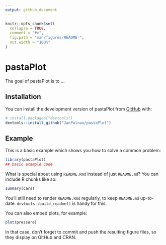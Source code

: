 ```yaml
---
output: github_document
---
```


<!-- README.md is generated from README.Rmd. Please edit that file -->

```r
knitr::opts_chunk$set(
  collapse = TRUE,
  comment = "#>",
  fig.path = "man/figures/README-",
  out.width = "100%"
)
```

# pastaPlot

<!-- badges: start -->
<!-- badges: end -->

The goal of pastaPlot is to ...

## Installation

You can install the development version of pastaPlot from [GitHub](https://github.com/) with:

``` r
# install.packages("devtools")
devtools::install_github("JanPalnau/pastaPlot")
```

## Example

This is a basic example which shows you how to solve a common problem:

```r
library(pastaPlot)
## basic example code
```

What is special about using `README.Rmd` instead of just `README.md`? You can include R chunks like so:

```r
summary(cars)
```

You'll still need to render `README.Rmd` regularly, to keep `README.md` up-to-date. `devtools::build_readme()` is handy for this.

You can also embed plots, for example:

```r
plot(pressure)
```

In that case, don't forget to commit and push the resulting figure files, so they display on GitHub and CRAN.
